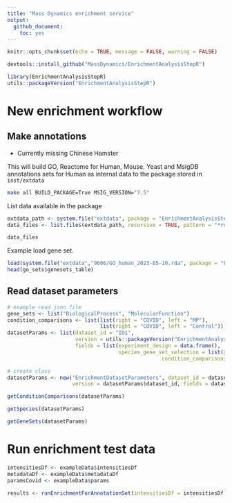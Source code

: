 ```yaml
---
title: "Mass Dynamics enrichment service"
output:
  github_document:
    toc: yes
---
```


```r
knitr::opts_chunk$set(echo = TRUE, message = FALSE, warning = FALSE)
```

```r
devtools::install_github("MassDynamics/EnrichmentAnalysisStepR")
```

```r
library(EnrichmentAnalysisStepR)
utils::packageVersion("EnrichmentAnalysisStepR")
```

# New enrichment workflow

## Make annotations

- Currently missing Chinese Hamster

This will build GO, Reactome for Human, Mouse, Yeast and MsigDB annotations sets for Human as internal data to the package stored in `inst/extdata`  

```bash
make all BUILD_PACKAGE=True MSIG_VERSION="7.5"
```

List data available in the package

```r
extdata_path <- system.file("extdata", package = "EnrichmentAnalysisStepR")
data_files <- list.files(extdata_path, recursive = TRUE, pattern = "*rda")

data_files
```

Example load gene set. 

```r
load(system.file("extdata","9606/GO_human_2023-05-10.rda", package = "EnrichmentAnalysisStepR"))
head(go_sets$genesets_table)
```

## Read dataset parameters

```r
# example read json file
gene_sets <- list("BiologicalProcess", "MolecularFunction")
condition_comparisons <- list(list(right = "COVID", left = "MP"), 
                              list(right = "COVID", left = "Control"))
datasetParams <- list(dataset_id = "ID1", 
                      version = utils::packageVersion("EnrichmentAnalysisStepR"), 
                      fields = list(experiment_design = data.frame(), 
                                    species_gene_set_selection = list(gene_sets=gene_sets, species = "Human"), 
                                                  condition_comparisons = condition_comparisons))
```

```r
# create class 
datasetParams <- new("EnrichmentDatasetParameters", dataset_id = datasetParams$dataset_id,
                     version = datasetParams$dataset_id, fields = datasetParams$fields)

getConditionComparisons(datasetParams)
```

```r
getSpecies(datasetParams)
```

```r
getGeneSets(datasetParams)
```

# Run enrichment test data

```r
intensitiesDf <- exampleData$intensitiesDf
metadataDf <- exampleData$metadataDf
paramsCovid <- exampleData$params

results <- runEnrichmentForAnnotationSet(intensitiesDf = intensitiesDf, metadataDf = metadataDf, datasetParams = paramsCovid)
```


